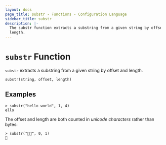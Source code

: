 ```yaml
---
layout: docs
page_title: substr - Functions - Configuration Language
sidebar_title: substr
description: |-
  The substr function extracts a substring from a given string by offset and
  length.
---
```


# `substr` Function

`substr` extracts a substring from a given string by offset and length.

```hcl
substr(string, offset, length)
```

## Examples

```text
> substr("hello world", 1, 4)
ello
```

The offset and length are both counted in _unicode characters_ rather than
bytes:

```text
> substr("🤔🤷", 0, 1)
🤔
```
